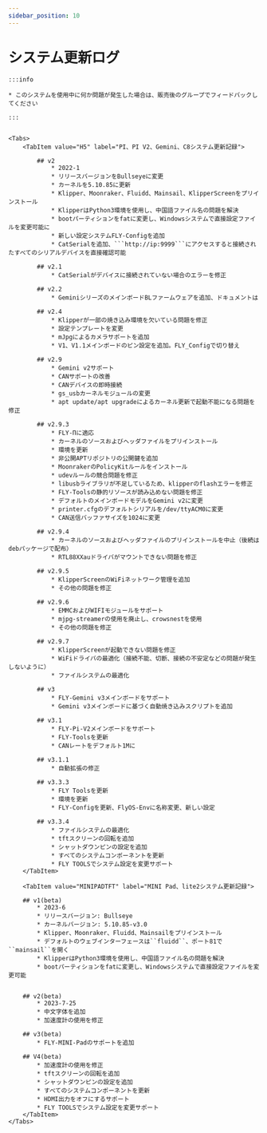 ```yaml
---
sidebar_position: 10
---
```






# システム更新ログ

    :::info

    * このシステムを使用中に何か問題が発生した場合は、販売後のグループでフィードバックしてください
    
    :::


    <Tabs>
        <TabItem value="H5" label="PI、PI V2、Gemini、C8システム更新記録">

            ## v2
                * 2022-1
                * リリースバージョンをBullseyeに変更
                * カーネルを5.10.85に更新
                * Klipper、Moonraker、Fluidd、Mainsail、KlipperScreenをプリインストール
                * KlipperはPython3環境を使用し、中国語ファイル名の問題を解決
                * bootパーティションをfatに変更し、Windowsシステムで直接設定ファイルを変更可能に
                * 新しい設定システムFLY-Configを追加
                * CatSerialを追加、```http://ip:9999```にアクセスすると接続されたすべてのシリアルデバイスを直接確認可能

            ## v2.1
                * CatSerialがデバイスに接続されていない場合のエラーを修正

            ## v2.2
                * GeminiシリーズのメインボードBLファームウェアを追加、ドキュメントは

            ## v2.4
                * Klipperが一部の焼き込み環境を欠いている問題を修正
                * 設定テンプレートを変更
                * mJpgによるカメラサポートを追加
                * V1、V1.1メインボードのピン設定を追加。FLY_Configで切り替え

            ## v2.9
                * Gemini v2サポート
                * CANサポートの改善
                * CANデバイスの即時接続
                * gs_usbカーネルモジュールの変更
                * apt update/apt upgradeによるカーネル更新で起動不能になる問題を修正

            ## v2.9.3
                * FLY-Πに適応
                * カーネルのソースおよびヘッダファイルをプリインストール
                * 環境を更新
                * 非公開APTリポジトリの公開鍵を追加
                * MoonrakerのPolicyKitルールをインストール
                * udevルールの競合問題を修正
                * libusbライブラリが不足しているため、klipperのflashエラーを修正
                * FLY-Toolsの静的リソースが読み込めない問題を修正
                * デフォルトのメインボードモデルをGemini v2に変更
                * printer.cfgのデフォルトシリアルを/dev/ttyACM0に変更
                * CAN送信バッファサイズを1024に変更

            ## v2.9.4
                * カーネルのソースおよびヘッダファイルのプリインストールを中止（後続はdebパッケージで配布）
                * RTL88XXauドライバがマウントできない問題を修正

            ## v2.9.5
                * KlipperScreenのWiFiネットワーク管理を追加
                * その他の問題を修正

            ## v2.9.6
                * EMMCおよびWIFIモジュールをサポート
                * mjpg-streamerの使用を廃止し、crowsnestを使用
                * その他の問題を修正

            ## v2.9.7
                * KlipperScreenが起動できない問題を修正
                * WiFiドライバの最適化（接続不能、切断、接続の不安定などの問題が発生しないように）
                * ファイルシステムの最適化

            ## v3
                * FLY-Gemini v3メインボードをサポート
                * Gemini v3メインボードに基づく自動焼き込みスクリプトを追加

            ## v3.1
                * FLY-Pi-V2メインボードをサポート
                * FLY-Toolsを更新
                * CANレートをデフォルト1Mに

            ## v3.1.1
                * 自動拡張の修正

            ## v3.3.3
                * FLY Toolsを更新
                * 環境を更新
                * FLY-Configを更新、FlyOS-Envに名称変更、新しい設定

            ## v3.3.4
                * ファイルシステムの最適化
                * tftスクリーンの回転を追加
                * シャットダウンピンの設定を追加
                * すべてのシステムコンポーネントを更新
                * FLY TOOLSでシステム設定を変更サポート
        </TabItem>

        <TabItem value="MINIPADTFT" label="MINI Pad、lite2システム更新記録">

        ## v1(beta)
            * 2023-6
            * リリースバージョン: Bullseye
            * カーネルバージョン: 5.10.85-v3.0
            * Klipper、Moonraker、Fluidd、Mainsailをプリインストール
            * デフォルトのウェブインターフェースは``fluidd``、ポート81で``mainsail``を開く
            * KlipperはPython3環境を使用し、中国語ファイル名の問題を解決
            * bootパーティションをfatに変更し、Windowsシステムで直接設定ファイルを変更可能


        ## v2(beta)
            * 2023-7-25
            * 中文字体を追加
            * 加速度計の使用を修正

        ## v3(beta)
            * FLY-MINI-Padのサポートを追加

        ## V4(beta)
            * 加速度計の使用を修正
            * tftスクリーンの回転を追加
            * シャットダウンピンの設定を追加
            * すべてのシステムコンポーネントを更新
            * HDMI出力をオフにするサポート
            * FLY TOOLSでシステム設定を変更サポート
        </TabItem>
    </Tabs>